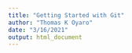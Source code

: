 ```yaml
---
title: "Getting Started with Git"
author: "Thomas K Oyaro"
date: "3/16/2021"
output: html_document
---
```

